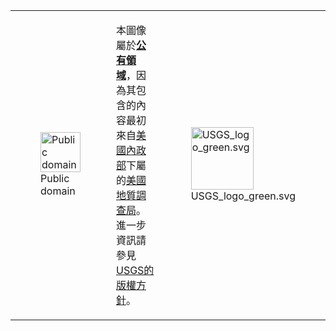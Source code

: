 {| {{PD-Layout|lang={{{lang|}}}}}
| [[File:PD-icon.svg|64px|link=|Public domain]]
| 本圖像屬於'''[[公有領域]]'''，因為其包含的內容最初來自[[美國內政部]]下屬的[[美國地質調查局]]。進一步資訊請參見[http://www.usgs.gov/visual-id/credit_usgs.html#copyright USGS的版權方針]。
| [[File:USGS logo green.svg|100px|link=|right]]
|}{{image other
| [[Category:美国公共领域图像|{{PAGENAME}}]]
}}{{free media}}<noinclude>
[[Category:美國政府版權模板|{{PAGENAME}}]]
</noinclude>